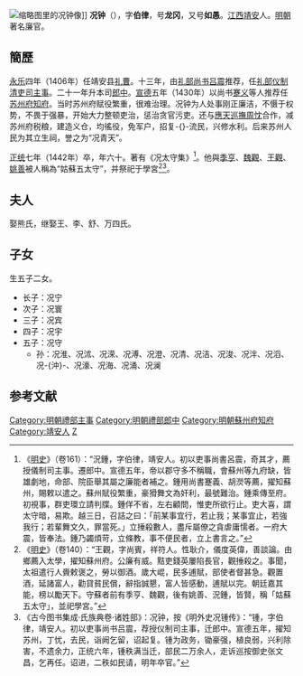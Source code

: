 [[File:HengyanglianzhengPark20170225_05.jpg|缩略图]]里的况钟像]]
'''况钟'''（{{bd|1383年||1442年|catIdx=K}}），字'''伯律'''，号'''龙冈'''，又号'''如愚'''。[[江西|江西]][[靖安|靖安]]人。[[明朝|明朝]]著名廉官。

== 簡歷 ==
[[永乐_(明朝)|永乐]]四年（1406年）任靖安县[[礼曹|礼曹]]。十三年，由[[礼部尚书|礼部尚书]][[吕震|吕震]]推荐，任[[礼部|礼部]][[仪制清吏司|仪制清吏司]][[主事|主事]]。二十一年升本司[[郎中_(官职)|郎中]]。[[宣德|宣德]]五年（1430年）以尚书[[蹇义|蹇义]]等人推荐任[[苏州府|苏州府]][[知府|知府]]。当时苏州府赋役繁重，很难治理。况钟为人处事刚正廉洁，不慑于权势，不畏于强暴，开始大力整顿吏治，惩治贪官污吏。还与[[應天巡撫|應天巡撫]][[周忱|周忱]]合作，减苏州府税粮，建造义仓，均徭役，免军户，招复-{}-流民，兴修水利。后来苏州人民为其立生祠，誉之为“况青天”。

[[正统_(年号)|正统]]七年（1442年）卒，年六十。著有《况太守集》<ref>《[[明史|明史]]》（卷161）：“況鍾，字伯律，靖安人。初以吏事尚書呂震，奇其才，薦授儀制司主事。遷郎中。宣德五年，帝以郡守多不稱職，會蘇州等九府缺，皆雄劇地，命部、院臣舉其屬之廉能者補之。鍾用尚書蹇義、胡濙等薦，擢知蘇州，賜敕以遣之。蘇州賦役繁重，豪猾舞文為奸利，最號難治。鍾乘傳至府。初視事，群吏環立請判牒。鍾佯不省，左右顧問，惟吏所欲行止。吏大喜，謂太守暗，易欺。越三日，召詰之曰：「前某事宜行，若止我；某事宜止，若強我行；若輩舞文久，罪當死。」立捶殺數人，盡斥屬僚之貪虐庸懦者。一府大震，皆奉法。鍾乃蠲煩苛，立條教，事不便民者，立上書言之。”</ref>。他與[[季亨|季亨]]、[[魏觀|魏觀]]、[[王觀_(太學士)|王觀]]、[[姚善|姚善]]被人稱為“姑蘇五太守”，并祭祀于學宮<ref>《[[明史|明史]]》（卷140）：“王觀，字尚賓，祥符人。性耿介，儀度英偉，善談論。由鄉薦入太學，擢知蘇州府。公廉有威。黠吏錢英屢陷長官，觀捶殺之。事聞，太祖遣行人賫敕褒之，勞以御酒。歲大崐，民多逋賦，部使者督甚急。觀置酒，延諸富人，勸貸貧民償，辭指誠懇，富人皆感動，逋賦以完。朝廷嘉其能，榜以勵天下。守蘇者前有季亨、魏觀，後有姚善、況鍾，皆賢，稱「姑蘇五太守」，並祀學宮。”</ref><ref>《古今图书集成·氏族典卷·诸姓部》：况钟，按《明外史况锺传》：“锺，字伯律，靖安人。初以吏事尚书吕震，荐授仪制司主事，迁郎中。宣德五年，擢知苏州，丁忧，去民，诣阙乞留，诏起复。锺为政务，锄豪强，植良弱，兴利除害，不遗余力，正统六年，锺秩满当迁，部民二万余人，走诉巡按御史张文昌，乞再任。诏进，二秩如民请，明年卒官。”</ref>。

==夫人==
娶熊氏，继娶王、李、舒、万四氏。

==子女==
生五子二女。
* 长子：况宁
* 次子：况寰
* 三子：况宾
* 四子：况宇
* 五子：况守
** 孙：况淮、况沭、况溁、况溥、况澄、况清、况洁、况浚、况泮、况滔、况-{沖}-、况濠、况海、况涌、况澜

==参考文献==
{{wikisource|明史/卷140}}
{{reflist}}
{{並稱|姑蘇五太守|[[季亨|季　亨]] - [[魏觀|魏　觀]] - [[王觀_(太學士)|王　觀]] - [[姚善|姚　善]] - [[况钟|況　鍾]]}}
{{DEFAULTSORT:Z}}
[[Category:明朝禮部主事|Category:明朝禮部主事]]
[[Category:明朝禮部郎中|Category:明朝禮部郎中]]
[[Category:明朝蘇州府知府|Category:明朝蘇州府知府]]
[[Category:靖安人|Category:靖安人]]
[[Category:況姓|Z]]
